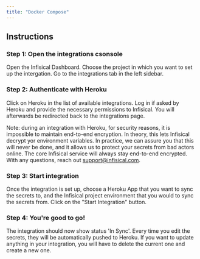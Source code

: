 ```yaml
---
title: "Docker Compose"
---
```


## Instructions

### Step 1: Open the integrations csonsole

Open the Infisical Dashboard. Choose the project in which you want to set up the intergation. Go to the integrations tab in the left sidebar.

### Step 2: Authenticate with Heroku

Click on Heroku in the list of available integrations. Log in if asked by Heroku and provide the necessary permissions to Infisical. You will afterwards be redirected back to the integrations page.

Note: during an integration with Heroku, for security reasons, it is impossible to maintain end-to-end encryption. In theory, this lets Infisical decrypt yor environment variables. In practice, we can assure you that this will never be done, and it allows us to protect your secrets from bad actors online. The core Infisical service will always stay end-to-end encrypted. With any questions, reach out support@infisical.com.

### Step 3: Start integration

Once the integration is set up, choose a Heroku App that you want to sync the secrets to, and the Infisical project environment that you would to sync the secrets from. Click on the "Start Integration" button.

### Step 4: You're good to go!

The integration should now show status 'In Sync'. Every time you edit the secrets, they will be automatically pushed to Heroku. If you want to update anything in your integration, you will have to delete the current one and create a new one.
